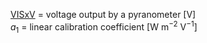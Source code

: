 <p class=box>
[VISxV](#visxv) = voltage output by a pyranometer [V]  
$a_{1}$ = linear calibration coefficient [W\ m$^{-2}$\ V$^{-1}$]  
</p><p class=box2>
\begin{equation}
\mathrm{\{VISxC\}}=a_{1}\mathrm{\{VISxV\}}
(\#eq:VISxC)
\end{equation}
</p>  
